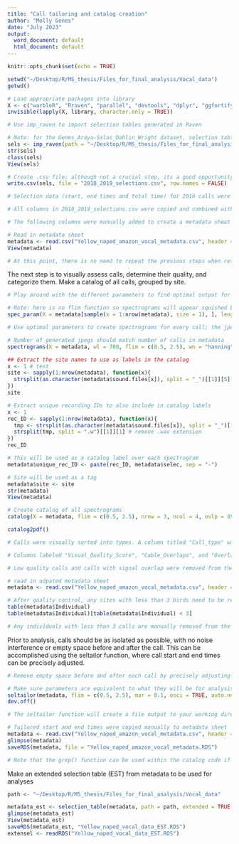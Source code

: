 ```yaml
---
title: "Call tailoring and catalog creation"
author: "Molly Genes"
date: "July 2023"
output:
  word_document: default
  html_document: default
---
```


```r
knitr::opts_chunk$set(echo = TRUE)
```

```r
setwd("~/Desktop/R/MS_thesis/Files_for_final_analysis/Vocal_data")
getwd()

# Load appropriate packages into library
X <- c("warbleR", "Rraven", "parallel", "devtools", "dplyr", "ggfortify", "ggplot2", "pbapply", "data.table")
invisible(lapply(X, library, character.only = TRUE))

# Use imp_raven to import selection tables generated in Raven

# Note: for the Genes_Araya-Salas_Dahlin_Wright dataset, selection tables were only generated for 2018 and 2019 contact calls. Selections from 2016 were made using “cuts” from raw sound files, creating independent .wav files for each contact call per bird.   
sels <- imp_raven(path = "~/Desktop/R/MS_thesis/Files_for_final_analysis/Vocal_data", name.from.file = TRUE, ext.case = "lower", rm.dup = TRUE, freq.cols = FALSE) 
str(sels)
class(sels)
View(sels)

# Create .csv file; although not a crucial step, its a good opportunity to manually check that all relevant information is correct and looks okay
write.csv(sels, file = "2018_2019_selections.csv", row.names = FALSE)

# Selection data (start, end times and total time) for 2016 calls were recorded in a spreadsheet.

# All columns in 2018_2019_selections.csv were copied and combined with the 2016 data sheet. The combined file is saved under a new name.

# The following columns were manually added to create a metadata sheet which was used from this point on: year, country, region, site name, latitude, longitude, individual (calling bird identity), year/site name combination

# Read in metadata sheet
metadata <- read.csv("Yellow_naped_amazon_vocal_metadata.csv", header = TRUE)
View(metadata)

# At this point, there is no need to repeat the previous steps when returning to the code; just read in data as in previous step and go from there

```

The next step is to visually assess calls, determine their quality, and categorize them. Make a catalog of all calls, grouped by site.

```r
# Play around with the different parameters to find optimal output for visualization

# Note: here is no flim function so spectrograms will appear squished but that's okay for right now; .jpeg generated via spec_param will be in working directory
spec_param(X = metadata[sample(x = 1:nrow(metadata), size = 1), ], length.out = 5, ovlp = c(70), wl = c(225), collev.min = c(-90))

# Use optimal parameters to create spectrograms for every call; the jpegs generated will end up in working directory. 

# Number of generated jpegs should match number of calls in metadata
spectrograms(X = metadata, wl = 700, flim = c(0.5, 2.5), wn = "hanning", ovlp = 70, res = 300, osci = FALSE, propwidth = FALSE, line = FALSE, mar = 0.1)

## Extract the site names to use as labels in the catalog
x <- 1 # test
site <- sapply(1:nrow(metadata), function(x){
  strsplit(as.character(metadata$sound.files[x]), split = "_")[[1]][5]
})
site

# Extract unique recording IDs to also include in catalog labels
x <- 1 
rec_ID <- sapply(1:nrow(metadata), function(x){
  tmp <- strsplit(as.character(metadata$sound.files[x]), split = "_")[[1]][7]
  strsplit(tmp, split = ".w")[[1]][1] # remove .wav extension
})
rec_ID

# This will be used as a catalog label over each spectrogram
metadata$unique_rec_ID <- paste(rec_ID, metadata$selec, sep = "-")

# Site will be used as a tag
metadata$site <- site
str(metadata)
View(metadata)

# Create catalog of all spectrograms
catalog(X = metadata, flim = c(0.5, 2.5), nrow = 3, ncol = 4, ovlp = 85, wl = 512, res = 300, mar = 0.1, same.time.scale = FALSE, collev = seq(-28, 0, 1), orientation = "h", labels = c("unique_rec_ID"), tags = c("site"), tag.pal = list(topo.colors), hatching = 1)

catalog2pdf()

# Calls were visually sorted into types. A column titled "Call_type" was manually added to the metadata sheet, and each call's type was recorded.

# Columns labeled "Visual_Quality_Score", "Cable_Overlaps", and "Overlapping_Signal" were manually added to the metadata sheet and each spectrogram was visually categorized as being visually high (H), medium (M), or low (L) quality. Presence of of overlapping signal or cable overlap is indicated in the metadata by Y for yes, and N for no. This information was manually recorded in the metadata sheet.

# Low quality calls and calls with signal overlap were removed from the metadata sheet

# read in udpated metadata sheet
metadata <- read.csv("Yellow_naped_amazon_vocal_metadata.csv", header = TRUE)

# After quality control, any sites with less than 3 birds need to be removed. Then check whether there are any birds with less than 3 calls.
table(metadata$Individual)
table(metadata$Individual)[table(metadata$Individual) < 3]

# Any individuals with less than 3 calls are manually removed from the metadata sheet.

```

Prior to analysis, calls should be as isolated as possible, with no noise interference or empty space before and after the call. This can be accomplished using the seltailor function, where call start and end times can be precisely adjusted. 

```r
# Remove empty space before and after each call by precisely adjusting start and end times 

# Make sure parameters are equivalent to what they will be for analysis; add a bandpass filter to remove low and high frequency noise interference (0.5 kHz and 2.5 kHz) by adjusting flim
seltailor(metadata, flim = c(0.5, 2.5), mar = 0.1, osci = TRUE, auto.next = FALSE, ext.window = TRUE, width = 8, height = 5, wl = 700)
dev.off()

# The seltailor function will create a file output to your working directory where you can find the new, precise start and end times for the calls

# Tailored start and end times were copied manually to metadata sheet  
metadata <- read.csv("Yellow_naped_amazon_vocal_metadata.csv", header = TRUE)
glimpse(metadata)
saveRDS(metadata, file = "Yellow_naped_amazon_vocal_metadata.RDS")

# Note that the grep() function can be used within the catalog code if you wish to create lexicons by region, year, or some other categorical variable

```

Make an extended selection table (EST) from metadata to be used for analyses

```r

path <- "~/Desktop/R/MS_thesis/Files_for_final_analysis/Vocal_data"

metadata_est <- selection_table(metadata, path = path, extended = TRUE,  confirm.extended = FALSE, parallel = 2)
glimpse(metadata_est)
View(metadata_est)
saveRDS(metadata_est, "Yellow_naped_vocal_data_EST.RDS")
extensel <- readRDS("Yellow_naped_vocal_data_EST.RDS")

```
